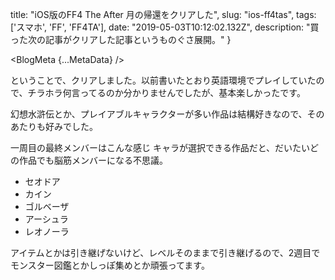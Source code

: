 
  title: "iOS版のFF4 The After 月の帰還をクリアした",
  slug: "ios-ff4tas",
  tags: ['スマホ', 'FF', 'FF4TA'],
  date: "2019-05-03T10:12:02.132Z",
  description: "買った次の記事がクリアした記事というものぐさ展開。"
}

<BlogMeta {...MetaData} />

ということで、クリアしました。以前書いたとおり英語環境でプレイしていたので、チラホラ何言ってるのか分かりませんでしたが、基本楽しかったです。

幻想水滸伝とか、プレイアブルキャラクターが多い作品は結構好きなので、そのあたりも好みでした。

一周目の最終メンバーはこんな感じ
キャラが選択できる作品だと、だいたいどの作品でも脳筋メンバーになる不思議。

* セオドア
* カイン
* ゴルベーザ
* アーシュラ
* レオノーラ

アイテムとかは引き継げないけど、レベルそのままで引き継げるので、2週目でモンスター図鑑とかしっぽ集めとか頑張ってます。

<Buttons />

